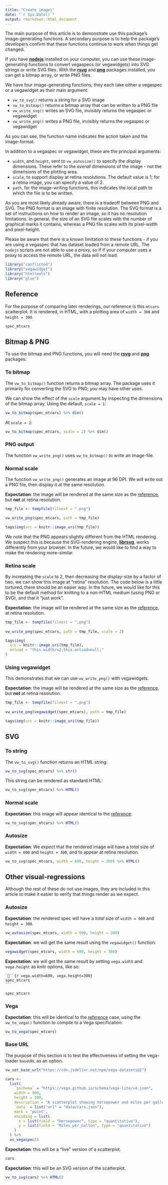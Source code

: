 ```yaml
---
title: "Create images"
date: "`r Sys.Date()`"
output: rmarkdown::html_document
---
```


The main purpose of this article is to demonstrate use this package's image-generating functions. A secondary purpose is to help the package's developers confirm that these functions continue to work when things get changed. 

If you have **[nodejs](https://nodejs.org)** installed on your computer, you can use these image-generating functions to convert vegaspecs (or vegawidgets) into SVG strings or write SVG files. With the **[rsvg](https://CRAN.R-project.org/package=rsvg)** and **[png](https://CRAN.R-project.org/package=png)** packages installed, you can get a bitmap array, or write PNG files.  

We have four image-generating functions; they each take either a vegaspec or a vegawidget as their main argument:

- `vw_to_svg()` returns a string for a SVG image
- `vw_to_bitmap()` returns a bitmap array that can be written to a PNG file
- `vw_write_svg()` writes an SVG file, invisibly returns the vegaspec or vegawidget
- `vw_write_png()` writes a PNG file, invisibly returns the vegaspec or vegawidget

As you can see, the function name indicates the action taken and the image-format.

In addition to a vegaspec or vegawidget, these are the principal arguments:

- `width`, and `height`, sent to `vw_autosize()` to specify the display dimensions. These refer to the *overall* dimensions of the image - not the dimensions of the plotting area.
- `scale`, to support display at retina resolutions. The default value is 1; for a retina image, you can specify a value of 2.
- `path`, for the image-writing functions, this indicates the local path to which the file is to be written.

As you are most likely already aware, there is a tradeoff between PNG and SVG. The PNG format is an image with finite resolution. The SVG format is a set of instructions on how to render an image, so it has no resolution limitations. In general, the size of an SVG file scales with the number of graphical marks it contains, whereas a PNG file scales with its pixel-width and pixel-height.

Please be aware that there is a known limitation to these functions - if you are using a vegaspec that has dataset loaded from a remote URL. The `nodejs` scripts are not able to use a proxy, so if if your computer uses a proxy to access the remote URL, the data will not load.

```r
library("conflicted")
library("vegawidget")
library("htmltools")
library("glue")
```

## Reference 

For the purpose of comparing later renderings, our reference is this `mtcars` scatterplot. It is rendered, in HTML, with a plotting area of `width = 300` and `height = 300`.

```r
spec_mtcars
```

## Bitmap & PNG

To use the bitmap and PNG functions, you will need the **[rsvg](https://CRAN.R-project.org/package=rsvg)** and **[png](https://CRAN.R-project.org/package=png)** packages.

### To bitmap

The `vw_to_bitmap()` function returns a bitmap array. The package uses it primarily for converting the SVG to PNG; you may have other uses. 

We can show the effect of the `scale` argument by inspecting the dimensions of the bitmap array. Using the default, `scale = 1`:

```r
vw_to_bitmap(spec_mtcars) %>% dim()
```

At `scale = 2`:

```r
vw_to_bitmap(spec_mtcars, scale = 2) %>% dim()
```

### PNG output

The function `vw_write_png()` uses `vw_to_bitmap()` to write an image-file. 

### Normal scale

The function `vw_write_png()` generates an image at 96 DPI. We will write out a PNG file, then display it at the same resolution.

**Expectation**: the image will be rendered at the same size as the [reference](#reference), but **not** at retina resolution.

```r
tmp_file <- tempfile(fileext = ".png")

vw_write_png(spec_mtcars, path = tmp_file)

tags$img(src = knitr::image_uri(tmp_file))
```

We note that the PNG appears slightly different from the HTML rendering. We suspect this is because the SVG-rendering engine, **[librsvg](https://github.com/GNOME/librsvg)**, works differently from your browser. In the future, we would like to find a way to make the rendering more-similar.

### Retina scale

By increasing the `scale` to 2, then decreasing the display-size by a factor of two, we can show this image at "retina" resolution. The code below is a little tortured, there should be an easier way. In the future, we would like for this to be the default method for knitting to a non-HTML medium (using PNG or SVG), and that it "just work".

**Expectation**: the image will be rendered at the same size as the [reference](#reference), at retina resolution.


```r
tmp_file <- tempfile(fileext = ".png")
  
vw_write_png(spec_mtcars, path = tmp_file, scale = 2)

tags$img(
  src = knitr::image_uri(tmp_file), 
  onload = "this.width/=2;this.onload=null;"
)
```

### Using vegawidget

This demonstrates that we can use `vw_write_png()` with vegawidgets. 

**Expectation**: the image will be rendered at the same size as the [reference](#reference), but **not** at retina resolution.

```r
tmp_file <- tempfile(fileext = ".png")
  
vw_write_png(vegawidget(spec_mtcars), path = tmp_file)

tags$img(src = knitr::image_uri(tmp_file))
```

## SVG

### To string

The `vw_to_svg()` function returns an HTML string:

```r
vw_to_svg(spec_mtcars) %>% str()
```

This string can be rendered as standard HTML:

```r
vw_to_svg(spec_mtcars) %>% HTML()
```

### Normal scale

**Expectation**: this image will appear identical to the [reference](#reference): 

```r
vw_to_svg(spec_mtcars) %>% HTML()
```

### Autosize

**Expectation**: We expect that the rendered image will have a *total* size of `width = 600` and `height = 300`, and to appear at retina resolution.

```r
vw_to_svg(spec_mtcars, width = 600, height = 300) %>% HTML()
```

## Other visual-regressions

Although the rest of these do not use images, they are included in this article to make it easier to verify that things render as we expect.

### Autosize 

**Expectation**: the rendered spec will have a *total* size of `width = 600` and `height = 300`.

```r
vw_autosize(spec_mtcars, width = 600, height = 300)
```

**Expectation**: we will get the same result using the `vegawidget()` function:

```r
vegawidget(spec_mtcars, width = 600, height = 300)
```

**Expectation**: we will get the same result by setting `vega.width` and `vega.height` as knitr options, like so:

    ```{r vega.width=600, vega.height=300}
    spec_mtcars
    ```

```r
spec_mtcars
```

### Vega

**Expectation**: this will be identical to the [reference](#reference) case, using the `vw_to_vega()` function to compile to a Vega specification:

```r
vw_to_vega(spec_mtcars)
```

### Base URL

The purpose of this section is to test the effectiveness of setting the vega-loader `baseURL` as an option.

```r
vw_set_base_url("https://cdn.jsdelivr.net/npm/vega-datasets@2")
```

```r
cars <- 
  list(
    `$schema` = "https://vega.github.io/schema/vega-lite/v4.json",
    width = 300,
    height = 300,
    description = "A scatterplot showing horsepower and miles per gallons for various cars.",
    `data` = list("url" = "data/cars.json"),
    mark = "point",
    encoding = list(
      x = list(field = "Horsepower", type = "quantitative"),
      y = list(field = "Miles_per_Gallon", type = "quantitative")
    )  
  ) %>% 
  as_vegaspec()
```

**Expectation**: this will be a "live" version of a scatterplot.

```r
cars
```

**Expectation**: this will be an SVG version of the scatterplot.

```r
vw_to_svg(cars) %>% HTML()
```
